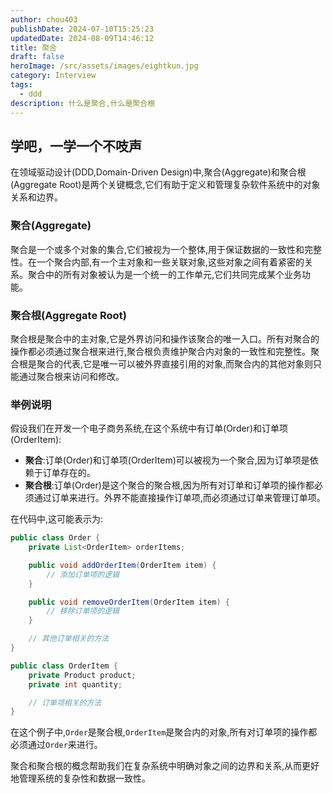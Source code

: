 ```yaml
---
author: chou403
publishDate: 2024-07-10T15:25:23
updatedDate: 2024-08-09T14:46:12
title: 聚合
draft: false
heroImage: /src/assets/images/eightkun.jpg
category: Interview
tags:
  - ddd
description: 什么是聚合,什么是聚合根
---
```


## 学吧，一学一个不吱声

在领域驱动设计(DDD,Domain-Driven Design)中,聚合(Aggregate)和聚合根(Aggregate Root)是两个关键概念,它们有助于定义和管理复杂软件系统中的对象关系和边界。

### 聚合(Aggregate)

聚合是一个或多个对象的集合,它们被视为一个整体,用于保证数据的一致性和完整性。在一个聚合内部,有一个主对象和一些关联对象,这些对象之间有着紧密的关系。聚合中的所有对象被认为是一个统一的工作单元,它们共同完成某个业务功能。

### 聚合根(Aggregate Root)

聚合根是聚合中的主对象,它是外界访问和操作该聚合的唯一入口。所有对聚合的操作都必须通过聚合根来进行,聚合根负责维护聚合内对象的一致性和完整性。聚合根是聚合的代表,它是唯一可以被外界直接引用的对象,而聚合内的其他对象则只能通过聚合根来访问和修改。

### 举例说明

假设我们在开发一个电子商务系统,在这个系统中有订单(Order)和订单项(OrderItem):

- **聚合**:订单(Order)和订单项(OrderItem)可以被视为一个聚合,因为订单项是依赖于订单存在的。
- **聚合根**:订单(Order)是这个聚合的聚合根,因为所有对订单和订单项的操作都必须通过订单来进行。外界不能直接操作订单项,而必须通过订单来管理订单项。

在代码中,这可能表示为:

```java
public class Order {
    private List<OrderItem> orderItems;

    public void addOrderItem(OrderItem item) {
        // 添加订单项的逻辑
    }

    public void removeOrderItem(OrderItem item) {
        // 移除订单项的逻辑
    }

    // 其他订单相关的方法
}

public class OrderItem {
    private Product product;
    private int quantity;

    // 订单项相关的方法
}
```

在这个例子中,`Order`是聚合根,`OrderItem`是聚合内的对象,所有对订单项的操作都必须通过`Order`来进行。

聚合和聚合根的概念帮助我们在复杂系统中明确对象之间的边界和关系,从而更好地管理系统的复杂性和数据一致性。
